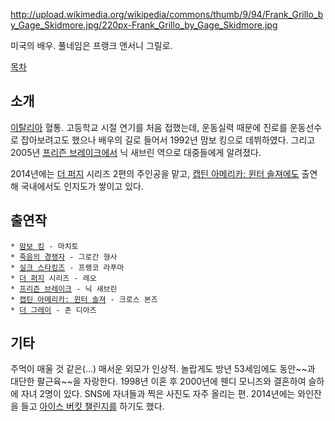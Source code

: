 http://upload.wikimedia.org/wikipedia/commons/thumb/9/94/Frank_Grillo_by_Gage_Skidmore.jpg/220px-Frank_Grillo_by_Gage_Skidmore.jpg

미국의 배우. 풀네임은 프랭크 앤서니 그릴로.

[[목차]]
== 소개 ==
[[이탈리아]] 혈통. 고등학교 시절 연기를 처음 접했는데, 운동실력 때문에 진로를 운동선수로 잡아보려고도 했으나 배우의 길로 들어서 1992년 맘보 킹으로 데뷔하였다. 그리고 2005년 [[프리즌 브레이크]]에서 닉 새브린 역으로 대중들에게 알려졌다. 

2014년에는 [[더 퍼지]] 시리즈 2편의 주인공을 맡고, [[캡틴 아메리카: 윈터 솔져]]에도 출연해 국내에서도 인지도가 쌓이고 있다. 

== 출연작 ==
 * [[맘보 킹]] - 마치토
 * [[죽음의 경쟁자]] - 그로간 형사
 * [[실크 스타킹즈]] - 프랭코 라푸마
 * [[더 퍼지]] 시리즈 - 레오
 * [[프리즌 브레이크]] - 닉 새브린
 * [[캡틴 아메리카: 윈터 솔져]] - 크로스 본즈
 * [[더 그레이]] - 존 디아즈

== 기타 ==
주먹이 매울 것 같은(...) 매서운 외모가 인상적. 놀랍게도 방년 53세임에도 동안~~과 대단한 팔근육~~을 자랑한다. 1998년 이혼 후 2000년에 웬디 모니즈와 결혼하여 슬하에 자녀 2명이 있다. SNS에 자녀들과 찍은 사진도 자주 올리는 편. 2014년에는 와인잔을 들고 [[아이스 버킷 챌린지]]를 하기도 했다.
